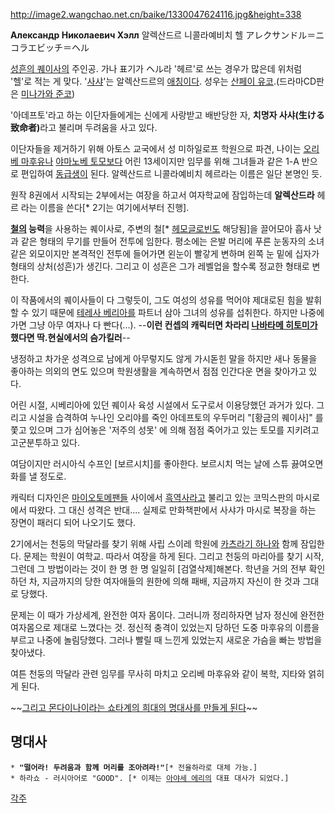 http://image2.wangchao.net.cn/baike/1330047624116.jpg&height=338

'''Александр Николаевич Хэлл'''
알렉산드르 니콜라예비치 헬
アレクサンドル＝ニコラエビッチ＝ヘル

[[성흔의 퀘이사]]의 주인공. 가나 표기가 ヘル라 '헤르'로 쓰는 경우가 많은데 위처럼 '헬'로 적는 게 맞다. '[[사샤]]'는 알렉산드르의 [[애칭]]이다. 성우는 [[산페이 유코]].(드라마CD판은 [[미나가와 준코]])

'아데프토'라고 하는 이단자들에게는 신에게 사랑받고 배반당한 자, '''치명자 사샤(生ける致命者)'''라고 불리며 두려움을 사고 있다. 

이단자들을 제거하기 위해 아토스 교국에서 성 미하일로프 학원으로 파견, 나이는 [[오리베 마후유]]나 [[야마노베 토모]]보다 어린 13세이지만 임무를 위해 그녀들과 같은 1-A 반으로 편입하여 [[동급생]]이 된다. 알렉산드르 니콜라예비치 헤르라는 이름은 일단 본명인 듯. 

원작 8권에서 시작되는 2부에서는 여장을 하고서 여자학교에 잠입하는데 '''알렉산드라''' 헤르 라는 이름을 쓴다[* 2기는 여기에서부터 진행]. 

'''[[철]]의 능력'''을 사용하는 퀘이사로, 주변의 철[* [[헤모글로빈]]도 해당됨]을 끌어모아 흡사 낫과 같은 형태의 무기를 만들어 전투에 임한다. 평소에는 은발 머리에 푸른 눈동자의 소녀같은 외모이지만 본격적인 전투에 들어가면 왼눈이 빨갛게 변하며 왼쪽 눈 밑에 십자가 형태의 상처(성흔)가 생긴다. 그리고 이 성흔은 그가 레벨업을 할수록 정교한 형태로 변한다.

이 작품에서의 퀘이사들이 다 그렇듯이, 그도 여성의 성유를 먹어야 제대로된 힘을 발휘할 수 있기 때문에 [[테레사 베리아]]를 파트너 삼아 그녀의 성유를 섭취한다. 하지만 나중에 가면 그냥 아무 여자나 다 빤다(...). --'''이런 컨셉의 캐릭터면 차라리 [[나바타메 히토미]]가 했다면 딱.현실에서의 슴가킬러'''--

냉정하고 차가운 성격으로 남에게 아무렇지도 않게 가시돋힌 말을 하지만 새나 동물을 좋아하는 의외의 면도 있으며 학원생활을 계속하면서 점점 인간다운 면을 찾아가고 있다. 

어린 시절, 시베리아에 있던 퀘이사 육성 시설에서 도구로서 이용당했던 과거가 있다. 그리고 시설을 습격하여 누나인 오리야를 죽인 아데프토의 우두머리 "[황금의 퀘이사]" 를 쫓고 있으며 그가 심어놓은 '저주의 성못' 에 의해 점점 죽어가고 있는 토모를 지키려고 고군분투하고 있다.

여담이지만 러시아식 수프인 [보르시치]를 좋아한다. 보르시치 먹는 날에 스튜 끓여오면 화를 낼 정도로.

캐릭터 디자인은 [[마이오토메]]팬들 사이에서 [[흑역사]]라고 불리고 있는 코믹스판의 마시로에서 따왔다. 그 대신 성격은 반대.... 실제로 만화책판에서 사샤가 마시로 복장을 하는 장면이 패러디 되어 나오기도 했다.

2기에서는 천둥의 막달라를 찾기 위해 사립 스이레 학원에 [[카츠라기 하나]]와 함께 잠입한다. 문제는 학원이 여학교. 따라서 여장을 하게 된다. 그리고 천둥의 마리아를 찾기 시작, 그런데 그 방법이라는 것이 한 명 한 명 일일히 [검열삭제]해본다. 학년을 거의 전부 확인하던 차, 지금까지의 당한 여자애들의 원한에 의해 패배, 지금까지 자신이 한 것과 그대로 당했다. 

문제는 이 때가 가상세계, 완전한 여자 몸이다. 그러니까 정리하자면 남자 정신에 완전한 여자몸으로 제대로 느꼈다는 것. 정신적 충격이 있었는지 당하던 도중 마후유의 이름을 부르고 나중에 놀림당했다. 그러나 빨릴 때 느낀게 있었는지 새로운 가슴을 빠는 방법을 찾아냈다.

여튼 천둥의 막달라 관련 임무를 무사히 마치고 오리베 마후유와 같이 복학, 지타와 얽히게 된다.

~~[http://bbs2.ruliweb.daum.net/gaia/do/ruliweb/default/community/325/read?articleId=18885348&objCate1=&bbsId=G005&searchKey=subject&itemGroupId=&itemId=143&sortKey=depth&searchValue=%09%ED%98%B8%EC%98%A4+%EC%9D%B4%EA%B1%B0+%EC%97%84%EC%B2%AD%EB%82%9C+%EB%AF%B8%EC%86%8C%EB%85%80%EA%B5%B0&platformId=&pageIndex=1 그리고 몬다이나이라는 쇼타계의 희대의 명대사를 만들게 된다]~~

== 명대사 ==
 * '''"떨어라! 두려움과 함께 머리를 조아려라!"'''[* 전율하라로 대체 가능.]
 * 하라쇼 - 러시아어로 "GOOD". [* 이제는 [[아야세 에리]]의 대표 대사가 되었다.]

[[각주]]

